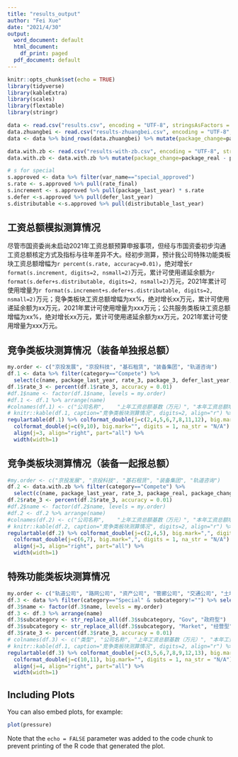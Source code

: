 ```yaml
---
title: "results_output"
author: "Fei Xue"
date: "2021/4/30"
output:
  word_document: default
  html_document:
    df_print: paged
  pdf_document: default
---
```


```r
knitr::opts_chunk$set(echo = TRUE)
library(tidyverse)
library(kableExtra)
library(scales)
library(flextable)
library(stringr)
```

```r
data <- read.csv("results.csv", encoding = "UTF-8", stringsAsFactors = TRUE)
data.zhuangbei <- read.csv("results-zhuangbei.csv", encoding = "UTF-8", stringsAsFactors = TRUE) %>% filter(subcategory=="")
data <- data %>% bind_rows(data.zhuangbei) %>% mutate(package_change=package_real - package_last_year) %>% mutate(avg_wage_change=avg_wage_real - avg_wage_last_year)

data.with.zb <- read.csv("results-with-zb.csv", encoding = "UTF-8", stringsAsFactors = TRUE)
data.with.zb <- data.with.zb %>% mutate(package_change=package_real - package_last_year) %>% mutate(avg_wage_change=avg_wage_real - avg_wage_last_year)
```

```r
# s for special
s.approved <- data %>% filter(var_name=="special_approved")
s.rate <- s.approved %>% pull(rate_final)
s.increment <- s.approved %>% pull(package_last_year) * s.rate
s.defer <-s.approved %>% pull(defer_last_year)
s.distributable <-s.approved %>% pull(distributable_last_year)
```

## 工资总额模拟测算情况
尽管市国资委尚未启动2021年工资总额预算申报事项，但经与市国资委初步沟通工资总额核定方式及指标与往年差异不大。经初步测算，预计我公司特殊功能类板块工资总额增幅为`r percent(s.rate, accuracy=0.01)`，绝对增长`r format(s.increment, digits=2, nsmall=2)`万元，累计可使用递延余额为`r format(s.defer+s.distributable, digits=2, nsmall=2)`万元，2021年累计可使用增量为`r format(s.increment+s.defer+s.distributable, digits=2, nsmall=2)`万元；竞争类板块工资总额增幅为xx%，绝对增长xx万元，累计可使用递延余额为xx万元，2021年累计可使用增量为xxx万元；公共服务类板块工资总额增幅为xx%，绝对增长xx万元，累计可使用递延余额为xx万元，2021年累计可使用增量为xxx万元。

## 竞争类板块测算情况（装备单独报总额）
```r
my.order <- c("京投发展", "京投科技", "基石租赁", "装备集团", "轨道咨询")
df.1 <- data %>% filter(category=="Compete") %>% 
  select(c(name, package_last_year, rate_3, package_3, defer_last_year, distributable_last_year, package_real, package_change, avg_wage_real, avg_wage_change, defer_final, deduct_final))
df.1$rate_3 <- percent(df.1$rate_3, accuracy = 0.01)
#df.1$name <- factor(df.1$name, levels = my.order)
#df.1 <- df.1 %>% arrange(name)
#colnames(df.1) <- c("公司名称",	"上年工资总额基数（万元）",	"本年工资总额增幅",	"本年工资总额预算（万元）", "工资总额变化额（万元）", "上年平均工资（万元）", "本年平均工资（万元）")
# knitr::kable(df.1, caption="竞争类板块测算情况", digits=2, align="r") %>% kable_styling("striped")
regulartable(df.1) %>% colformat_double(j=c(2,4,5,6,7,8,11,12), big.mark="", digits = 0, na_str = "N/A") %>%
  colformat_double(j=c(9,10), big.mark="", digits = 1, na_str = "N/A") %>% 
  align(j=3, align="right", part="all") %>%
  width(width=1)
```
## 竞争类板块测算情况（装备一起报总额）
```r
#my.order <- c("京投发展", "京投科技", "基石租赁", "装备集团", "轨道咨询")
df.2 <- data.with.zb %>% filter(category=="Compete") %>% 
  select(c(name, package_last_year, rate_3, package_real, package_change, avg_wage_last_year, avg_wage_real, defer_final, deduct_final))
df.2$rate_3 <- percent(df.2$rate_3, accuracy = 0.01)
#df.2$name <- factor(df.2$name, levels = my.order)
#df.2 <- df.2 %>% arrange(name)
#colnames(df.2) <- c("公司名称",	"上年工资总额基数（万元）",	"本年工资总额增幅",	"本年工资总额预算（万元）", "工资总额变化额（万元）", "上年平均工资（万元）", "本年平均工资（万元）")
# knitr::kable(df.2, caption="竞争类板块测算情况", digits=2, align="r") %>% kable_styling("striped")
regulartable(df.2) %>% colformat_double(j=c(2,4,5), big.mark=",", digits = 0, na_str = "N/A") %>%
  colformat_double(j=c(6,7), big.mark=",", digits = 1, na_str = "N/A") %>% 
  align(j=3, align="right", part="all") %>%
  width(width=1)
```

## 特殊功能类板块测算情况
```r
my.order <- c("轨道公司", "路网公司", "资产公司", "管廊公司", "交通公司", "土地事业部", "多经事业部", "北信公司", "京投大合并","特殊功能性板块合计", "特殊功能性板块国资委批复")
df.3 <- data %>% filter(category=="Special" & subcategory!="") %>% select(c(subcategory, name, package_last_year, rate_3, package_3, defer_last_year, distributable_last_year, package_real, package_change, avg_wage_real, avg_wage_change, defer_final, deduct_final))
df.3$name <- factor(df.3$name, levels = my.order)
df.3 <- df.3 %>% arrange(name)
df.3$subcategory <- str_replace_all(df.3$subcategory, "Gov", "政府型")
df.3$subcategory <- str_replace_all(df.3$subcategory, "Market", "经营型")
df.3$rate_3 <- percent(df.3$rate_3, accuracy = 0.01)
# colnames(df.3) <- c("类型",	"公司名称",	"上年工资总额基数（万元）",	"本年工资总额增幅",	"本年工资总额预算（万元）", "工资总额变化额（万元）", "上年平均工资（万元）", "本年平均工资（万元）")
# knitr::kable(df.1, caption="竞争类板块测算情况", digits=2, align="r") %>% kable_styling("striped")
regulartable(df.3) %>% colformat_double(j=c(3,5,6,7,8,9,12,13), big.mark="", digits = 0, na_str = "N/A") %>%
  colformat_double(j=c(10,11), big.mark="", digits = 1, na_str = "N/A") %>% 
  align(j=4, align="right", part="all") %>%
  width(width=1)
```

## Including Plots

You can also embed plots, for example:

```r
plot(pressure)
```

Note that the `echo = FALSE` parameter was added to the code chunk to prevent printing of the R code that generated the plot.
